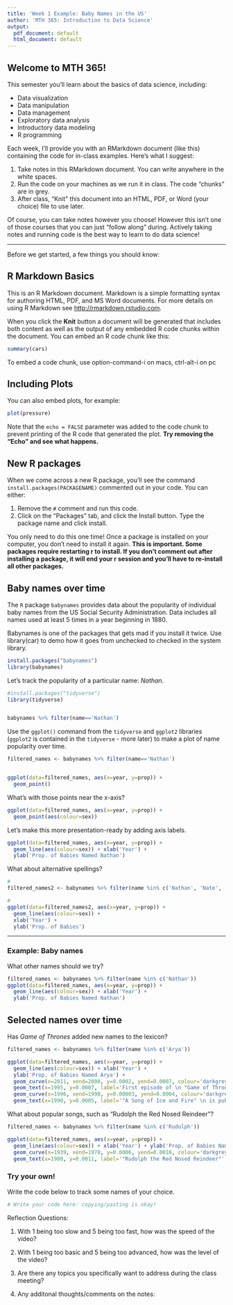 ```yaml
---
title: 'Week 1 Example: Baby Names in the US'
author: 'MTH 365: Introduction to Data Science'
output:
  pdf_document: default
  html_document: default
---
```


## Welcome to MTH 365!

This semester you'll learn about the basics of data science, including: 

- Data visualization
- Data manipulation
- Data management
- Exploratory data analysis
- Introductory data modeling
- R programming

Each week, I'll provide you with an RMarkdown document (like this) containing the code for in-class examples. Here's what I suggest:

1. Take notes in this RMarkdown document. You can write anywhere in the white spaces.
2. Run the code on your machines as we run it in class. The code "chunks" are in grey.
3. After class, "Knit" this document into an HTML, PDF, or Word (your choice) file to use later.

Of course, you can take notes however you choose! However this isn't one of those courses that you can just "follow along" during. Actively taking notes and running code is the best way to learn to do data science!

----

Before we get started, a few things you should know:

## R Markdown Basics

This is an R Markdown document. Markdown is a simple formatting syntax for authoring HTML, PDF, and MS Word documents. For more details on using R Markdown see <http://rmarkdown.rstudio.com>.


When you click the **Knit** button a document will be generated that includes both content as well as the output of any embedded R code chunks within the document. You can embed an R code chunk like this:

```r
summary(cars)
```
To embed a code chunk, use option-command-i on macs, ctrl-alt-i on pc


## Including Plots

You can also embed plots, for example:

```r
plot(pressure)
```

Note that the `echo = FALSE` parameter was added to the code chunk to prevent printing of the R code that generated the plot.
  **Try removing the "Echo" and see what happens.**
  
## New R packages

When we come across a new R package, you'll see the command `install.packages(PACKAGENAME)` commented out in your code. You can either:

1. Remove the `#` comment and run this code. 
2. Click on the "Packages" tab, and click the Install button. Type the package name and click install.

You only need to do this one time! Once a package is installed on your computer, you don't need to install it again.
  **This is important.  Some packages require restarting r to install.  If you don't comment out after installing a package, it will end your r session and you'll have to re-install all other packages.**


## Baby names over time

The `R` package `babynames` provides data about the popularity of individual baby names from the US Social Security Administration. Data includes all names used at least 5 times in a year beginning in 1880.


Babynames is one of the packages that gets mad if you install it twice.  Use library(car) to demo how it goes from unchecked to checked in the system library.
```r
install.packages("babynames")
library(babynames)
```

Let's track the popularity of a particular name: _Nathan_.

```r
#install.packages("tidyverse")
library(tidyverse)


babynames %>% filter(name=='Nathan')
```

Use the `ggplot()` command from the `tidyverse` and `ggplot2` libraries (`ggplot2` is contained in the `tidyverse` - more later) to make a plot of name popularity over time.

```r

filtered_names <- babynames %>% filter(name=='Nathan')


ggplot(data=filtered_names, aes(x=year, y=prop)) +
  geom_point()
```

What's with those points near the x-axis?

```r

ggplot(data=filtered_names, aes(x=year, y=prop)) +
  geom_point(aes(colour=sex))

```

Let's make this more presentation-ready by adding axis labels.

```r

ggplot(data=filtered_names, aes(x=year, y=prop)) +
  geom_line(aes(colour=sex)) + xlab('Year') +
  ylab('Prop. of Babies Named Nathan')
```


What about alternative spellings?

```r
# 
filtered_names2 <- babynames %>% filter(name %in% c('Nathan', 'Nate', 'Nathaniel'))

# 
ggplot(data=filtered_names2, aes(x=year, y=prop)) +
  geom_line(aes(colour=sex)) +
  xlab('Year') +
  ylab('Prop. of Babies')
```

----

### Example: Baby names

What other names should we try?

```r

filtered_names <- babynames %>% filter(name %in% c('Nathan'))
ggplot(data=filtered_names, aes(x=year, y=prop)) + 
  geom_line(aes(colour=sex)) + xlab('Year') +
  ylab('Prop. of Babies Named Nathan') 
```

## Selected names over time

Has _Game of Thrones_ added new names to the lexicon?

```r
filtered_names <- babynames %>% filter(name %in% c('Arya'))

ggplot(data=filtered_names, aes(x=year, y=prop)) + 
  geom_line(aes(colour=sex)) + xlab('Year') +
  ylab('Prop. of Babies Named Arya') +
  geom_curve(x=2011, xend=2000, y=0.0002, yend=0.0007, colour='darkgrey') +
  geom_text(x=1995, y=0.0007, label='First episode of \n "Game of Thrones"', colour='black') +
  geom_curve(x=1996, xend=1990, y=0.00003, yend=0.0004, colour='darkgrey') +
  geom_text(x=1990, y=0.0005, label='"A Song of Ice and Fire" \n is published', colour='black')
```

What about popular songs, such as "Rudolph the Red Nosed Reindeer"?

```r
filtered_names <- babynames %>% filter(name %in% c('Rudolph'))

ggplot(data=filtered_names, aes(x=year, y=prop)) +
  geom_line(aes(colour=sex)) + xlab('Year') + ylab('Prop. of Babies Named Rudolph') +
  geom_curve(x=1939, xend=1970, y=0.0006, yend=0.0010, colour='darkgrey') +
  geom_text(x=1980, y=0.0011, label='"Rudolph the Red Nosed Reindeer"', colour='black')
```

### Try your own! 

Write the code below to track some names of your choice.

```r
# Write your code here: copying/pasting is okay!

```

Reflection Questions:

1.  With 1 being too slow and 5 being too fast, how was the speed of the video? 

2.  With 1 being too basic and 5 being too advanced, how was the level of the video? 

3.  Are there any topics you specifically want to address during the class meeting?

4.  Any additonal thoughts/comments on the notes:



